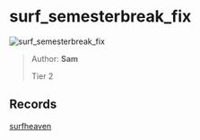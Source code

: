 
# surf_semesterbreak_fix

![surf_semesterbreak_fix](https://raw.githubusercontent.com/Sayt123/SurfMapPics/Maps-and-bonuses/csgo/surf_semesterbreak_fix.jpg)

> Author: **Sam**
>
> Tier 2

## Records

[surfheaven](https://surfheaven.eu/map/surf_semesterbreak_fix)
